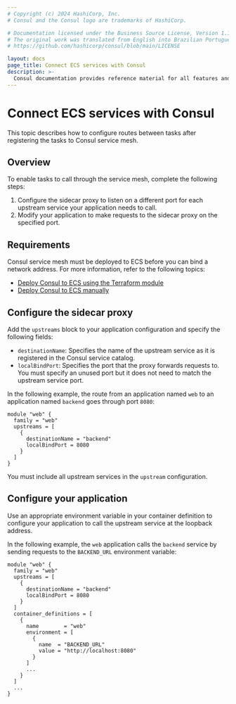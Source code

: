 ```yaml
---
# Copyright (c) 2024 HashiCorp, Inc.
# Consul and the Consul logo are trademarks of HashiCorp.

# Documentation licensed under the Business Source License, Version 1.1.
# The original work was translated from English into Brazilian Portuguese.
# https://github.com/hashicorp/consul/blob/main/LICENSE

layout: docs
page_title: Connect ECS services with Consul
description: >-
  Consul documentation provides reference material for all features and options available in Consul.
---
```


# Connect ECS services with Consul

This topic describes how to configure routes between tasks after registering the tasks to Consul service mesh.

## Overview

To enable tasks to call through the service mesh, complete the following steps:

1. Configure the sidecar proxy to listen on a different port for each upstream service your application needs to call.
1. Modify your application to make requests to the sidecar proxy on the specified port.

## Requirements

Consul service mesh must be deployed to ECS before you can bind a network address. For more information, refer to the following topics:

- [Deploy Consul to ECS using the Terraform module](/consul/docs/deploy/server/ecs)
- [Deploy Consul to ECS manually](/consul/docs/deploy/server/ecs/manual)

## Configure the sidecar proxy

Add the `upstreams` block to your application configuration and specify the following fields:

- `destinationName`: Specifies the name of the upstream service as it is registered in the Consul service catalog.
- `localBindPort`: Specifies the port that the proxy forwards requests to. You must specify an unused port but it does not need to match the upstream service port.

In the following example, the route from an application named `web` to an application named `backend` goes through port `8080`:

```hcl
module "web" {
  family = "web"
  upstreams = [
    {
      destinationName = "backend"
      localBindPort = 8080
    }
  ]
}
```

You must include all upstream services in the `upstream` configuration.

## Configure your application

Use an appropriate environment variable in your container definition to configure your application to call the upstream service at the loopback address.

In the following example, the `web` application calls the `backend` service by sending requests to the
`BACKEND_URL` environment variable:

```hcl
module "web" {
  family = "web"
  upstreams = [
    {
      destinationName = "backend"
      localBindPort = 8080
    }
  ]
  container_definitions = [
    {
      name        = "web"
      environment = [
        {
          name  = "BACKEND_URL"
          value = "http://localhost:8080"
        }
      ]
      ...
    }
  ]
  ...
}
```
